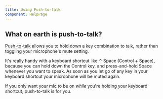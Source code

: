 ```yaml
---
title: Using Push-to-talk
component: HelpPage
---
```



<Panel>

## What on earth is push-to-talk?

[Push-to-talk](https://en.wikipedia.org/wiki/Push-to-talk) allows you to hold down a key combination to talk, rather than toggling your microphone's mute setting.

It's really handy with a keyboard shortcut like ⌃ Space (Control + Space), because you can hold down the Control key, and press-and-hold Space whenever you want to speak. As soon as you let go of any key in your keyboard shortcut your microphone will be muted again.

If you only want your mic to be on _while_ you're holding your keyboard shortcut, push-to-talk is for you.

</Panel>

